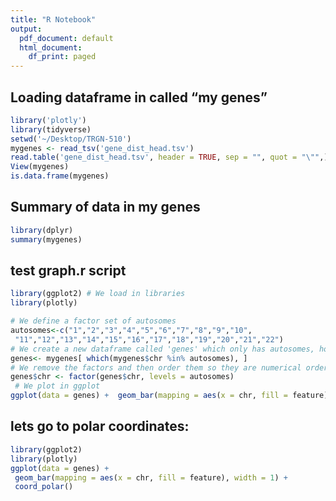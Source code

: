 ```yaml
---
title: "R Notebook"
output:
  pdf_document: default
  html_document:
    df_print: paged
---
```


## Loading dataframe in called "my genes"

```r
library('plotly')
library(tidyverse)
setwd('~/Desktop/TRGN-510')
mygenes <- read_tsv('gene_dist_head.tsv')
read.table('gene_dist_head.tsv', header = TRUE, sep = "", quot = "\"",)
View(mygenes)
is.data.frame(mygenes)
```
## Summary of data in my genes

```r
library(dplyr)
summary(mygenes)
```
## test graph.r script

```r
library(ggplot2) # We load in libraries
library(plotly)
```


```r
# We define a factor set of autosomes
autosomes<-c("1","2","3","4","5","6","7","8","9","10",
 "11","12","13","14","15","16","17","18","19","20","21","22")  
# We create a new dataframe called 'genes' which only has autosomes, however we still have those additional factors
genes<- mygenes[ which(mygenes$chr %in% autosomes), ] 
# We remove the factors and then order them so they are numerical order and not alphabetical
genes$chr <- factor(genes$chr, levels = autosomes) 
 # We plot in ggplot 
ggplot(data = genes) +  geom_bar(mapping = aes(x = chr, fill = feature), width = 1)
```
## lets go to polar coordinates:

```r
library(ggplot2)
library(plotly)
ggplot(data = genes) +
 geom_bar(mapping = aes(x = chr, fill = feature), width = 1) +
 coord_polar()
```


